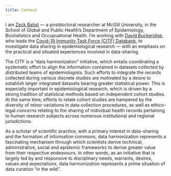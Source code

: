 ```yaml
---
title: Context
---
```


I am [Zack Batist](https://zackbatist.info) --- a postdoctoral researcher at McGill University, in the School of Global and Public Health's Department of Epidemiology, Biostatistics and Occupuational Health.
I'm working with [David Buckeridge](https://www.mcgill.ca/epi-biostat-occh/david-buckeridge), who leads the [Covid-19 Immunity Task Force (CITF) Databank](https://databank.citf.mcgill.ca/), to investigate data sharing in epidemiological research --- with an emphasis on the practical and situated experiences involved in data-sharing.

The CITF is a "data harmonization" initiative, which entails coordinating a systematic effort to align the information contained in datasets collected by distributed teams of epidemiologists.
Such efforts to integrate the records collected during various discrete studies are motivated by a desire to establish larger integrated datasets bearing greater statistical power.
This is especially important in epidemiological research, which is driven by a strong tradition of statistical methods based on independent cohort studies.
At the same time, efforts to relate cohort studies are hampered by the diversity of minor variations in data collection procedures, as well as ethico-legal concerns relating to the sharing of individual health records pertaining to human research subjects across numerous institutional and regional jurisdictions.

As a scholar of scientific practice, with a primary interest in data-sharing and the formation of information commons, data harmonization represents a fascinating mechanism through which scientists derive technical, administrative, social and epistemic frameworks to derive greater value from their respective endeavours.
In other words, as an initiative that is largely led by and responsive to disciplinary needs, warrants, desires, values and expectations, data harmonization represents a prime situation of data curation "in the wild".



<!-- This study therefore articulates the motivations for doing data harmonization, identifies how value is ascertained, and describes the strategies employed to achieve the desired goals --- including perceived and actual challenges, setbacks, opportunities, realizations, and lessons learned.

This relates to my previous work that looked at how the open science movement has attempted to shape data management practices without much tangible success, due to its inability or unwillingness to reckon with the situated nature of data, i.e. the fact that data bear traces of the circumstances of their creation.
Emphasis on the word "attempt", since in either case the focus is not on the outcomes, but on the ways scientists go about doing this work _in ways that conform to the pratical, social and epistemic mandates of the scientific enterprise_.

So in other words, my research explores tensions that arise when attempting to integrate data, specifically relating to the perceived stability of data and the understanding that datasets are derived from specific circumstances.
How do epidemiologists cope with this, and somehow manage to produce knowledge of greater value in spite of these challenges?
That’s the core question here. -->


<!-- 
One of my key findings is that purpose-driven consortia based on common cause and familiar forms of collaborative commitments have greater chance of success, even if their "openness" is mitigated by membership in a research or project community.
Data harmonization as it is performed under the Maelstrom guidelines represents a potentially great example of this, but obviously there is still a lot of diversity in approaches and degrees of success that are worth exploring, and that I seek to investigate.
-->


<!--

This project is directly relevant to ongoing developments in the open data landscape.
As the open data movement begins to mature, cracks are beginning to reveal themselves in the infrastructures we have built thus far.
Critical inspection is therefore necessary to help improve these systems and ensure that they may continue to support research activities.

Moreover, as a case study on community-oriented data-sharing initiatives, this project is well equipped to draw attention to the support structures (or lack thereof) for these efforts.
Specifically, the project will contribute to a better understanding of what resources are necessary to improve data-sharing at large and small scales.

The Maelstrom Project, which is a leading firm supporting data harmonization in epidemiology research, presents a great opportunity to explore how social and material factors are being accounted for in data-sharing initiatives.
Maelstrom operates by partering with research projects through initial consultations, which may then evolve into more comprehensive data harmonization work.
This is contingent on the value proposition that Maelstrom and partner projects ascertain will derive from harmonization, and evaluation of the feasibility of achieving these outcomes.
Already, this approach differentiates itself from "raw"[^1] open data-sharing in that it is directed by specific objectives, recognizes limitations of practical circumstances surrounding data's creation and the data harmonization efforts, and maintains the option to not proceed if it is deemed prudent to do so.
Maelstrom's partners represent a pool of potential cases that already grapple with issues concerning mediation of situated experiences in data-sharing, and which may be receptive to investigation of their research practices.

[^1]: I tentatively use the term "raw" data-sharing to mean acts of uploading and downloading spreadsheets among strangers via the web, which I tend to characterize as transactional (rather than commensal), as oriented toward compliance with the emerging bureaucratization of open science, and as relatively asocial in nature. See my [blog post](https://blog.zackbatist.info/2022/11/28/open-science-and-its-weird-conception-of-data/) where I rant about this in greater depth.

This is especially relevant in the Canadian context, where open science policy has been undergoing major revisions for several years now, and which inspires little confidence in researchers concerning expected outcomes.
Researchers have therefore taken it upon themselves to develop data-sharing initiatives on their own terms.
This entrepreneurialism has been a boon for community-driven data-sharing, but is also plagued by difficulties, which this project will be the first of its kind to explore.

-->